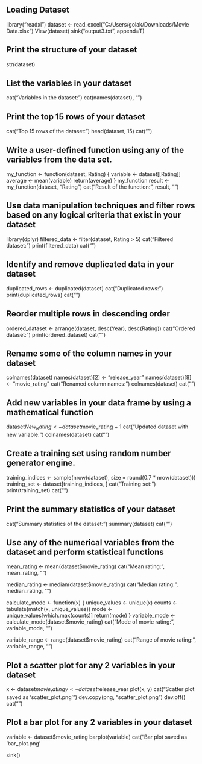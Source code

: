 ## Loading Dataset
library("readxl")
dataset <- read_excel("C:/Users/golak/Downloads/Movie Data.xlsx")
View(dataset)
sink("output3.txt", append=T)

## Print the structure of your dataset
str(dataset)

## List the variables in your dataset 
cat("Variables in the dataset:\n")
cat(names(dataset), "\n\n")

## Print the top 15 rows of your dataset 
cat("Top 15 rows of the dataset:\n")
head(dataset, 15)
cat("\n")

## Write a user-defined function using any of the variables from the data set.
my_function <- function(dataset, Rating)
{
  variable <- dataset[[Rating]]
  average <- mean(variable)
  return(average)
}
my_function
result <- my_function(dataset, "Rating")
cat("Result of the function:", result, "\n\n")

## Use data manipulation techniques and filter rows based on any logical criteria that exist in your dataset
library(dplyr)
filtered_data <- filter(dataset, Rating > 5)
cat("Filtered dataset:\n")
print(filtered_data)
cat("\n")

## Identify and remove duplicated data in your dataset
duplicated_rows <- duplicated(dataset)
cat("Duplicated rows:\n")
print(duplicated_rows)
cat("\n")

## Reorder multiple rows in descending order 
ordered_dataset <- arrange(dataset, desc(Year), desc(Rating))
cat("Ordered dataset:\n")
print(ordered_dataset)
cat("\n")

## Rename some of the column names in your dataset
colnames(dataset)
names(dataset)[2] <- "release_year"
names(dataset)[8] <- "movie_rating"
cat("Renamed column names:\n")
colnames(dataset)
cat("\n")

## Add new variables in your data frame by using a mathematical function
dataset$New_Rating <- dataset$movie_rating + 1
cat("Updated dataset with new variable:\n")
colnames(dataset)
cat("\n")

## Create a training set using random number generator engine. 
training_indices <- sample(nrow(dataset), size = round(0.7 * nrow(dataset)))
training_set <- dataset[training_indices, ]
cat("Training set:\n")
print(training_set)
cat("\n")

## Print the summary statistics of your dataset 
cat("Summary statistics of the dataset:\n")
summary(dataset)
cat("\n")

## Use any of the numerical variables from the dataset and perform statistical functions
mean_rating <- mean(dataset$movie_rating)
cat("Mean rating:", mean_rating, "\n")

median_rating <- median(dataset$movie_rating)
cat("Median rating:", median_rating, "\n")

calculate_mode <- function(x) {
  unique_values <- unique(x)
  counts <- tabulate(match(x, unique_values))
  mode <- unique_values[which.max(counts)]
  return(mode)
}
variable_mode <- calculate_mode(dataset$movie_rating)
cat("Mode of movie rating:", variable_mode, "\n")

variable_range <- range(dataset$movie_rating)
cat("Range of movie rating:", variable_range, "\n\n")

## Plot a scatter plot for any 2 variables in your dataset
x <- dataset$movie_rating
y <- dataset$release_year
plot(x, y)
cat("Scatter plot saved as 'scatter_plot.png'\n")
dev.copy(png, "scatter_plot.png")
dev.off()
cat("\n")

## Plot a bar plot for any 2 variables in your dataset 
variable <- dataset$movie_rating
barplot(variable)
cat("Bar plot saved as 'bar_plot.png'\n

sink()